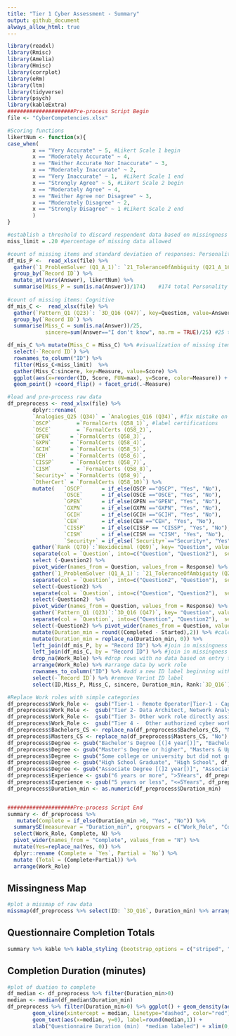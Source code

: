 ```yaml
---
title: "Tier 1 Cyber Assessment - Summary"
output: github_document
always_allow_html: true
---
```


```r
library(readxl)
library(Rmisc)
library(Amelia)
library(Hmisc)
library(corrplot)
library(eRm)
library(ltm)
library(tidyverse)
library(psych)
library(kableExtra)
#####################Pre-process Script Begin
file <- "CyberCompetencies.xlsx"

#Scoring functions
likertNum <- function(x){
case_when(
        x == "Very Accurate" ~ 5, #Likert Scale 1 begin
        x == "Moderately Accurate" ~ 4,
        x == "Neither Accurate Nor Inaccurate" ~ 3,
        x == "Moderately Inaccurate" ~ 2,
        x == "Very Inaccurate" ~ 1,  #Likert Scale 1 end
        x == "Strongly Agree" ~ 5, #Likert Scale 2 begin
        x == "Moderately Agree" ~ 4,
        x == "Neither Agree nor Disagree" ~ 3,
        x == "Moderately Disagree" ~ 2,
        x == "Strongly Disagree" ~ 1 #Likert Scale 2 end
        )
}

#establish a threshold to discard respondent data based on missingness
miss_limit = .20 #percentage of missing data allowed

#count of missing items and standard deviation of responses: Personality
df_mis_P <-  read_xlsx(file) %>%
  gather(`1_ProblemSolver (Q1_A_1)`: `21_ToleranceOfAmbiguity (Q21_A_16)`, key=Question, value=Answer)  %>%
  group_by(`Record ID`) %>% 
  mutate_at(vars(Answer), likertNum) %>%  
  summarise(Miss_P = sum(is.na(Answer))/174)    #174 total Personality items
 
#count of missing items: Cognitive
df_mis_C <-  read_xlsx(file) %>% 
  gather(`Pattern_Q1 (Q23)`: `3D_Q16 (Q47)`, key=Question, value=Answer) %>%
  group_by(`Record ID`) %>%
  summarise(Miss_C = sum(is.na(Answer))/25, 
            sincere=sum(Answer=="I don't know", na.rm = TRUE)/25) #25 total Cognitive items

df_mis_C %>% mutate(Miss_C = Miss_C) %>% #visualization of missing items and count of "I don't know" answers
  select(-`Record ID`) %>% 
  rownames_to_column("ID") %>% 
  filter(Miss_C<miss_limit)  %>% 
  gather(Miss_C:sincere, key=Measure, value=Score) %>% 
  ggplot(aes(x=reorder(ID, Score, FUN=max), y=Score, color=Measure)) + 
  geom_point() +coord_flip() + facet_grid(.~Measure)

#load and pre-process raw data
df_preprocess <- read_xlsx(file) %>% 
        dplyr::rename(
        `Analogies_Q25 (Q34)` = `Analogies_Q16 (Q34)`, #fix mistake on label of question from ICAR; Analogies_Q25 used in test instead of Analogies_Q16
        `OSCP`        =`FormalCerts (Q58_1)`, #label certifications
        `OSCE`        = `FormalCerts (Q58_2)`,
        `GPEN`      = `FormalCerts (Q58_3)`,
        `GXPN`      = `FormalCerts (Q58_4)`,
        `GCIH`      = `FormalCerts (Q58_5)`,
        `CEH`       = `FormalCerts (Q58_6)`,
        `CISSP`     = `FormalCerts (Q58_7)`,
        `CISM`        = `FormalCerts (Q58_8)`,
        `Security+` = `FormalCerts (Q58_9)`,
        `OtherCert` = `FormalCerts (Q58_10)`) %>% 
        mutate(   `OSCP`      = if_else(OSCP =="OSCP", "Yes", "No"),
                  `OSCE`      = if_else(OSCE =="OSCE", "Yes", "No"),
                  `GPEN`      = if_else(GPEN =="GPEN", "Yes", "No"),
                  `GXPN`      = if_else(GXPN =="GXPN", "Yes", "No"),
                  `GCIH`      = if_else(GCIH =="GCIH", "Yes", "No"),
                  `CEH`       = if_else(CEH =="CEH", "Yes", "No"),
                  `CISSP`     = if_else(CISSP == "CISSP", "Yes", "No"),
                  `CISM`      = if_else(CISM == "CISM", "Yes", "No"), 
                  `Security+` = if_else(`Security+`=="Security+", "Yes", "No")) %>% 
        gather(`Rank (Q70)`:`Hexidecimal (Q69)`, key= "Question", value = "Response" ) %>% #cleaning demographic feature labels
        separate(col = `Question`, into=c("Question", "Question2"),  sep = " ", remove="TRUE") %>% 
        select (-Question2) %>% 
        pivot_wider(names_from = Question, values_from = Response) %>% 
        gather(`1_ProblemSolver (Q1_A_1)`: `21_ToleranceOfAmbiguity (Q21_A_16)`, key="Question", value = "Response") %>% #cleaning personality feature labels
        separate(col = `Question`, into=c("Question2", "Question"),  sep = "[(]", remove="TRUE") %>% 
        select(-Question2) %>% 
        separate(col = `Question`, into=c("Question", "Question2"),  sep = "[)]", remove="TRUE") %>% 
        select(-Question2)  %>% 
        pivot_wider(names_from = Question, values_from = Response) %>% 
        gather(`Pattern_Q1 (Q23)`:`3D_Q16 (Q47)`, key= "Question", value = "Response" ) %>%  #cleaning cognitive feature labels
        separate(col = `Question`, into=c("Question", "Question2"),  sep = " ", remove="TRUE") %>% 
        select(-Question2) %>% pivot_wider(names_from = Question, values_from = Response) %>%
        mutate(Duration_min = round((Completed - Started),2)) %>% #calculate questionnaire completion time
        mutate(Duration_min = replace_na(Duration_min, 0)) %>%  
        left_join(df_mis_P, by = "Record ID") %>% #join in missingness stat for Personality features
        left_join(df_mis_C, by = "Record ID") %>% #join in missingness stat and sincere stat for Cognitive features
        drop_na(Work_Role) %>% #drop rows with no data based on entry to work role
        arrange(Work_Role) %>% #arrange data by work role
        rownames_to_column("ID") %>% #add a new ID label beginning with 1
        select(-`Record ID`) %>% #remove Verint ID label
        select(ID,Miss_P, Miss_C, sincere, Duration_min, Rank:`3D_Q16`) #select features to carry forward in analysis

#Replace Work roles with simple categories
df_preprocess$Work_Role <-  gsub("Tier-1 - Remote Operator|Tier-1 - Capability Developer|Tier-1 - Exploitation Analyst", "Tier_1", df_preprocess$Work_Role)
df_preprocess$Work_Role <-  gsub("Tier 2- Data Architect, Network Analyst, System Analyst [(]All Master Proficiency level only[)]", "Tier_2", df_preprocess$Work_Role)
df_preprocess$Work_Role <-  gsub("Tier 3- Other work role directly assigned to a Cyber Mission Force Team", "Tier_3", df_preprocess$Work_Role)
df_preprocess$Work_Role <-  gsub("Tier 4 -  Other authorized cyber work role|I am currently not assigned a cyber work role or I am assigned as a student", "Tier_4", df_preprocess$Work_Role)
df_preprocess$Bachelors_CS <- replace_na(df_preprocess$Bachelors_CS, "No")
df_preprocess$Masters_CS <- replace_na(df_preprocess$Masters_CS, "No")
df_preprocess$Degree <- gsub("Bachelor's Degree [(]4 year[)]", "Bachelors", df_preprocess$Degree)
df_preprocess$Degree <- gsub("Master's Degree or higher", "Masters & Up", df_preprocess$Degree)
df_preprocess$Degree <- gsub("Some college or university but did not graduate", "Some College", df_preprocess$Degree)
df_preprocess$Degree <- gsub("High School Graduate", "High School", df_preprocess$Degree)
df_preprocess$Degree <- gsub("Associate Degree [(]2 year[)]", "Associates", df_preprocess$Degree)
df_preprocess$Experience <- gsub("6 years or more", ">5Years", df_preprocess$Experience)
df_preprocess$Experience <- gsub("5 years or less", "<=5Years", df_preprocess$Experience)
df_preprocess$Duration_min <- as.numeric(df_preprocess$Duration_min)


#####################Pre-process Script End
summary <- df_preprocess %>% 
   mutate(Complete = if_else(Duration_min >0, "Yes", "No")) %>% 
  summarySE(measurevar = "Duration_min", groupvars = c("Work_Role", "Complete" )) %>%
  select(Work_Role, Complete, N) %>% 
  pivot_wider(names_from = "Complete", values_from = "N") %>%  
  mutate(Yes=replace_na(Yes, 0)) %>% 
  dplyr::rename (Complete = `Yes`, Partial = `No`) %>% 
  mutate (Total = (Complete+Partial)) %>% 
  arrange(Work_Role)
```

## Missingness Map 

```r
#plot a missmap of raw data
missmap(df_preprocess %>% select(ID: `3D_Q16`, Duration_min) %>% arrange(Duration_min), rank.order=FALSE, main = "Missing values vs observed", legend = TRUE)
```

## Questionnaire Completion Totals

```r
summary %>% kable %>% kable_styling (bootstrap_options = c("striped", "hover", "condensed"), fixed_thead = T)
```

## Completion Duration (minutes)

```r
#plot of duation to complete
df_median <- df_preprocess %>% filter(Duration_min>0)
median <- median(df_median$Duration_min)
df_preprocess %>% filter(Duration_min>0) %>% ggplot() + geom_density(aes(x=Duration_min), fill="skyblue") +
        geom_vline(xintercept = median, linetype="dashed", color="red") + ylab("") +
        geom_text(aes(x=median, y=0), label=round(median,1)) +
        xlab("Questionnaire Duration (min)  *median labeled") + xlim(0,125)
```
